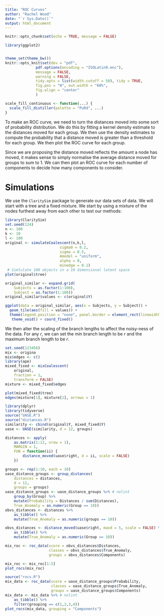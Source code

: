 ```yaml
---
title: "ROC Curves"
author: "Rachel Wood"
date: "`r Sys.Date()`"
output: html_document
---
```

```r
knitr::opts_chunk$set(echo = TRUE, message = FALSE)

library(ggplot2)


theme_set(theme_bw())
knitr::opts_knit$set(dev = "pdf",
              pdf.options(encoding = "ISOLatin9.enc"),
              message = FALSE,
              warning = FALSE,
              tidy.opts = list(width.cutoff = 50), tidy = TRUE,
              fig.pos = "H", out.width = "60%",
              fig.align = "center"
              )

scale_fill_continuous <- function(...) {
  scale_fill_distiller(palette = "PuRd", ...)
}
```

To make an ROC curve, we need to turn the distances moved into some sort of probability distribution. We do this by fitting a kernel density estimate to the distances moved for each group. We then use the density estimates to compute the probability that a distance moved is greater than a threshold for each group. We then plot the ROC curve for each group.

Since we are proposing the distance moved reflects the amount a node has moved, it makes sense to simply normalise the average distance moved for groups to sum to 1. We can then plot an ROC curve for each number of components to decide how many components to consider. 

# Simulations
We use the `ClaritySim` package to generate our data sets of data. We will start with a tree and a fixed mixture. We start by using a mixture of the nodes furthest away from each other to test our methods:

```r
library(ClaritySim)
set.seed(124)
n <- 100
k <- 10
l <- 100
original <- simulateCoalescent(n,k,l,
                         sigma0 = 0.2,
                         sigma = 0.5,
                         Amodel = "uniform",
                         alpha = 0,
                         minedge = 0.1)
 # Simlulate 100 objects in a 10 dimensional latent space
plot(original$tree)

original_similar <- expand.grid(
    Subjects = as.factor(1:100),
    Subject = as.factor(1:100))
original_similar$values <- c(original$Y)

ggplot(data = original_similar, aes(x = Subjects, y = Subject)) +
  geom_tile(aes(fill = values)) +
  theme(legend.position = "none", panel.border = element_rect(linewidth = 10)) +
   theme_void() + coord_fixed()
```

We then alter the scaling of the branch lengths to affect the noisy-ness of the data. For any $r$, we can set the min branch length to be $r$ and the maximum branch length to be $r$.
```r
set.seed(123456)
mix <- origina
mix$edges <- c()
library(ape)
mixed_fixed <- mixCoalescent(
    original,
    fraction = 1,
    transform = FALSE)
mixture <- mixed_fixed$edges
```
```r
plot(mixed_fixed$tree)
edges(mixture[1], mixture[2], arrows = 1)
```


```r
library(dplyr)
library(tidyverse)
source("UASE.R")
source("distances.R")
similarity <- cbind(original$Y, mixed_fixed$Y)
uase <- UASE(similarity, d = 12, groups)
```

```r
distances <- apply(
    as.matrix(1:12, nrow = 1),
    MARGIN = 1,
    FUN = function(ii) {
        distance_moved(uase$right, d = ii, scale = FALSE)
    })

groups <- rep(1:10, each = 10)
uase_distance_groups <- group_distances(
    distances = distances,
    d = 12,
    groups = groups)
uase_distance_groups <- uase_distance_groups %>% # nolint
    group_by(Group) %>%
    mutate(Probability = Distances / sum(Distances),
    True_Anomaly = as.numeric(Group == 10))
obvs_distances <- distances %>%
    as_tibble() %>%
    mutate(True_Anomaly = as.numeric(groups == 10))
```

```r
obvs_distances <- distance_moved(uase$right, maxd = 5, scale = FALSE) %>%
    as_tibble() %>%
    mutate(True_Anomaly = as.numeric(Group == 10))
```

```r
mix_roc <- roc_data(score = obvs_distances$Distances,
                    classes = obvs_distances$True_Anomaly,
                    groups = obvs_distances$Components)
```


```r
mix_roc <- mix_roc[1:5]
plot_rocs(mix_roc)
```

```r
source("rocs.R")
mix_data <- roc_data(score = uase_distance_groups$Probability,
                     classes = uase_distance_groups$True_Anomaly,
                     groups = uase_distance_groups$Components)
mix_data <- mix_data %>% # nolint
    as_tibble() %>%
    filter(grouping == c(1,2,3,4))
plot_rocs(mix_data, grouping = "Components")
```

